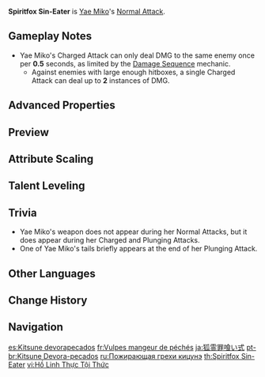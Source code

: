 {{Talent Infobox
|image         = Talent Spiritfox Sin-Eater.png
|character     = Yae Miko
|type          = Normal Attack
|info          = '''Normal Attack'''<br>Summons forth kitsune spirits, initiating a maximum of 3 attacks that deal {{Color|Electro DMG}}.<br><br>'''Charged Attack'''<br>Consumes a certain amount of Stamina to deal {{Color|Electro DMG}} after a short casting time.<br><br>'''Plunging Attack'''<br>Plunges towards the ground from mid-air, damaging all opponents in her path with thunderous might. Deals {{Color|[[AoE]] Electro DMG}} upon impact with the ground.
|hit1          = 39.7–71.4%
|hit2          = 38.5–69.33%
|hit3          = 56.9–102.4%
|charged       = 142.9–257.2%
|chargedStamina= 50
|plunge        = 56.8–112.3%
|plungeLow     = 114–224.6%
|plungeHigh    = 142–280.6%
|scale_att1    = ATK
}}
'''Spiritfox Sin-Eater''' is [[Yae Miko]]'s [[Normal Attack]].

==Gameplay Notes==
* Yae Miko's Charged Attack can only deal DMG to the same enemy once per '''0.5''' seconds, as limited by the [[Damage Sequence]] mechanic.
** Against enemies with large enough hitboxes, a single Charged Attack can deal up to '''2''' instances of DMG.

==Advanced Properties==
{{Advanced Properties
|title   = Normal Attack 1-Hit
|gu      = 1U
|icdtag  = Normal Attack
|icdtype = 2.5s/3 Hits
|poise   = 7.44
|impulse = 1

|title2   = Normal Attack 2-Hit
|gu2      = 1U
|icdtag2  = Normal Attack
|icdtype2 = 2.5s/3 Hits
|poise2   = 7.22
|impulse2 = 1

|title3   = Normal Attack 3-Hit
|gu3      = 1U
|icdtag3  = Normal Attack
|icdtype3 = 2.5s/3 Hits
|poise3   = 10.67
|impulse3 = 1

|title4   = Charged Attack
|gu4      = 1U
|icdtag4  = Charged Attack
|icdtype4 = 0.5s
|poise4   = 80
|impulse4 = 2

|title5   = Plunging Attack Collision
|gu5      = 0U
|icdtag5  = none
|poise5   = 5
|impulse5 = 2

|title6   = Low Plunge
|gu6      = 1U
|icdtag6  = none
|poise6   = 50
|impulse6 = 3

|title7   = High Plunge
|gu7      = 1U
|icdtag7  = none
|poise7   = 100
|impulse7 = 4
}}

==Preview==
{{Preview
|file1    = Spiritfox Sin-Eater Normal Preview
|caption1 = Normal Attack

|file2    = Spiritfox Sin-Eater Charged Preview
|caption2 = Charged Attack

|file3    = Spiritfox Sin-Eater Plunging Preview
|caption3 = Plunging Attack
}}

==Attribute Scaling==
{{Talent Scaling
|talentType=Normal Attack
|levels=11
|order=hit1,hit2,hit3,charged_title,charged,stamina,plunge_title,plunge,plungelow,plungehigh
|titles=1-Hit DMG (%),2-Hit DMG (%),3-Hit DMG (%),Charged Attack,Charged Attack DMG (%),Charged Attack Stamina Cost,Plunging Attack,Plunge DMG (%),Low Plunge DMG (%),High Plunge DMG (%)
|hit1_1=39.66
|hit1_2=42.63
|hit1_3=45.61
|hit1_4=49.57
|hit1_5=52.55
|hit1_6=55.52
|hit1_7=59.49
|hit1_8=63.45
|hit1_9=67.42
|hit1_10=71.39
|hit1_11=75.35
|hit2_1=38.52
|hit2_2=41.41
|hit2_3=44.3
|hit2_4=48.15
|hit2_5=51.04
|hit2_6=53.93
|hit2_7=57.78
|hit2_8=61.63
|hit2_9=65.48
|hit2_10=69.33
|hit2_11=73.19
|hit3_1=56.89
|hit3_2=61.16
|hit3_3=65.42
|hit3_4=71.11
|hit3_5=75.38
|hit3_6=79.64
|hit3_7=85.33
|hit3_8=91.02
|hit3_9=96.71
|hit3_10=102.4
|hit3_11=108.09
|charged_1=142.89
|charged_2=153.61
|charged_3=164.33
|charged_4=178.62
|charged_5=189.34
|charged_6=200.05
|charged_7=214.34
|charged_8=228.63
|charged_9=242.92
|charged_10=257.21
|charged_11=271.5
|stamina=50
|plunge_1=56.83
|plunge_2=61.45
|plunge_3=66.08
|plunge_4=72.69
|plunge_5=77.31
|plunge_6=82.6
|plunge_7=89.87
|plunge_8=97.14
|plunge_9=104.41
|plunge_10=112.34
|plunge_11=120.27
|plungelow_1=113.63
|plungelow_2=122.88
|plungelow_3=132.13
|plungelow_4=145.35
|plungelow_5=154.59
|plungelow_6=165.17
|plungelow_7=179.7
|plungelow_8=194.23
|plungelow_9=208.77
|plungelow_10=224.62
|plungelow_11=240.48
|plungehigh_1=141.93
|plungehigh_2=153.49
|plungehigh_3=165.04
|plungehigh_4=181.54
|plungehigh_5=193.1
|plungehigh_6=206.3
|plungehigh_7=224.45
|plungehigh_8=242.61
|plungehigh_9=260.76
|plungehigh_10=280.57
|plungehigh_11=300.37
}}

==Talent Leveling==
{{Talent Upgrade|Yae Miko}}

==Trivia==
* Yae Miko's weapon does not appear during her Normal Attacks, but it does appear during her Charged and Plunging Attacks.
* One of Yae Miko's tails briefly appears at the end of her Plunging Attack.

==Other Languages==
{{Other Languages
|en      = Spiritfox Sin-Eater
|zhs     = 狐灵食罪式
|zhs_rm  = Húlíng Shízuì Shì
|zht     = 狐靈食罪式
|zht_rm  = Húlíng Shízuì Shì
|zh_tl   = Sin-Eating Fox Spirit Ceremony
|ja      = 狐霊罪喰い式
|ja_rm   = Korei Tsumikui-shiki{{Assumed}}
|ja_tl   = Sin-Devouring Fox Spirit Ceremony
|ko      = 죄를 삼키는 여우령
|ko_rm   = Joereul Samkineun Yeo'uryeong
|ko_tl   = Sin-Swallowing Fox Spirit
|es      = Kitsune devorapecados
|es_tl   = Sin-Devouring Kitsune
|fr      = Vulpes mangeur de péchés
|fr_tl   = Sin-Eating {{wt|vulpes#Latin|Vulpes}}
|ru      = Пожирающая грехи кицунэ
|ru_tl   = Sin-Eating Kitsune
|th      = Spiritfox Sin-Eater
|vi      = {{tt|Hồ Linh Thực Tội Thức|狐灵食罪式}}
|vi_tl   = Sin-Eating Fox Spirit Ceremony{{Sino|vi}}
|de      = Sündenverschlinger
|de_tl   = Sin Devourer
|id      = Spiritfox Sin-Eater
|pt      = Kitsune Devora-pecados
|pt_tl   = Sin-Devouring Kitsune
|tr      = Günah Yiyen Kitsune
|tr_tl   = Sin-Eating Kitsune
|it      = Volpe espiatoria
|it_tl   = Expiatory Fox
}}

==Change History==
{{Change History|2.5}}

==Navigation==
{{Talent Navbox|Yae Miko}}

[[es:Kitsune devorapecados]]
[[fr:Vulpes mangeur de péchés]]
[[ja:狐霊罪喰い式]]
[[pt-br:Kitsune Devora-pecados]]
[[ru:Пожирающая грехи кицунэ]]
[[th:Spiritfox Sin-Eater]]
[[vi:Hồ Linh Thực Tội Thức]]